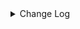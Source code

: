 <details>
  <summary>Change Log</summary>

#### 1.4.0 - 04/05/2023

- Improve architecture
- Improve security
- Improve webhook setup

#### 1.3.0 - 06/04/2023

- Improve security
- Improve webhook setup
- Add more documentation references

#### 1.2.9 - 07/03/2023

- Update endpoints

#### 1.2.8 - 28/06/2022

- Improves on QRCode for email and checkout success

#### 1.2.7 - 25/06/2022

- Improves on QRCode size on emails

#### 1.2.6 - 17/06/2022

- Improves on order detail and order email

#### 1.2.0 - 21/02/2022

- Implements the new UI for checkout success when generating a new order
- Real-time inside of checkout success when paying the Order.
  - When pay, the UI will update and will show that the order was paid.
  - ![success-payment.png](/img/ecommerce/magento1/successPayment.png)

#### 1.1.5 - 12/11/2021

- OrderId added on Charge comment. Now will have "Store Name#123456"

#### 1.1.4 - 08/11/2021

- OrderId added on OpenPix Charge additional info

#### 1.1.3 - 19/10/2021

- Improves for Webhook Auth to avoid Apache blocking authorization header

#### 1.1.2 - 17/09/2021

- Fix Typo on Success page for the line "Confirme as informações e finalize o pagamento."
- Fix Email to send the Qr Code Image and the Pix Br Code
- Improve for logs when generating a new order

#### 1.1.1 - 16/09/2021

- Improves for Payment Title
- Improves for Webhook Validation. If webhook accuses an invalid header authorization, it will log on `~/var/log/openpix_webhooks.log` a message with information.
- Improves for Webhook Validation. If webhook accuses an invalid header authorization, it will return a json like:

```json
{
  "error": "Invalid Request",
  "description": "Invalid authorization header: magent",
  "field": "authorization header"
}
```

#### 1.1.0 - 06/09/2021

- New Button to select which status the order must be created

#### 1.0.8 - 02/09/2021

- Improves for customer CPF/CNPJ

#### 1.0.7 - 02/09/2021

- Sending platform plugin info on request header: magento plugin version, platform name
- Validation for customer CPF/CNPJ

#### 1.0.6 - 02/09/2021

- Improves Customer Order Email: sending safe info
- Minor updates

#### 1.0.5 - 16/08/2021

- Improves Invoice Email
- Minor updates

#### 1.0.4 - 28/07/2021

- Add validation for Customer phone
- Minor updates

#### 1.0.3 - 26/07/2021

- Customer improves: saving more fields on OpenPix platform
- Minor updates for customer

#### 1.0.2 - 26/07/2021

- Improve for comment characters length
- Minor updates

#### 1.0.1 - 01/07/2021

- Minor updates

#### 1.0.0 - 01/06/2021

- Initial Version

</details>
